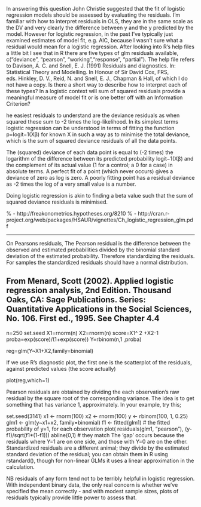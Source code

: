 

In answering this question John Christie suggested that the fit of logistic regression models should be assessed by evaluating the residuals. I'm familiar with how to interpret residuals in OLS, they are in the same scale as the DV and very clearly the difference between y and the y predicted by the model. However for logistic regression, in the past I've typically just examined estimates of model fit, e.g. AIC, because I wasn't sure what a residual would mean for a logistic regression. After looking into R's help files a little bit I see that in R there are five types of glm residuals available, c("deviance", "pearson", "working","response", "partial"). The help file refers to Davison, A. C. and Snell, E. J. (1991) Residuals and diagnostics. In: Statistical Theory and Modelling. In Honour of Sir David Cox, FRS, eds. Hinkley, D. V., Reid, N. and Snell, E. J., Chapman & Hall, of which I do not have a copy. Is there a short way to describe how to interpret each of these types? In a logistic context will sum of squared residuals provide a meaningful measure of model fit or is one better off with an Information Criterion?

he easiest residuals to understand are the deviance residuals as when squared these sum to -2 times the log-likelihood. In its simplest terms logistic regression can be understood in terms of fitting the function p=logit−1(Xβ) for known X in such a way as to minimise the total deviance, which is the sum of squared deviance residuals of all the data points.

The (squared) deviance of each data point is equal to (-2 times) the logarithm of the difference between its predicted probability logit−1(Xβ) and the complement of its actual value (1 for a control; a 0 for a case) in absolute terms. A perfect fit of a point (which never occurs) gives a deviance of zero as log is zero. A poorly fitting point has a  residual deviance as -2 times the log of a very small value is a  number.

Doing logistic regression is akin to finding a beta value such that the sum of squared deviance residuals is minimised.

%  - http://freakonometrics.hypotheses.org/8210
%  - http://cran.r-project.org/web/packages/HSAUR/vignettes/Ch_logistic_regression_glm.pdf

-----------------------------------------------------------------------


On Pearsons residuals,
The Pearson residual is the difference between the observed and estimated probabilities divided by the binomial standard deviation of the estimated probability. Therefore standardizing the residuals. For  samples the standardized residuals should have a normal distribution.

From Menard, Scott (2002). Applied logistic regression analysis, 2nd Edition. Thousand Oaks, CA: Sage Publications. Series: Quantitative Applications in the Social Sciences, No. 106. First ed., 1995. See Chapter 4.4
-----------------------------------------------------------------------


n=250
set.seed
X1=rnorm(n)
X2=rnorm(n)
score=X1^ 2 +X2-1
proba=exp(score)/(1+exp(score))
Y=rbinom(n,1 ,proba)

reg=glm(Y~X1+X2,family=binomial)


If we use R’s diagnostic plot, the first one is the scatterplot of the residuals, against predicted values (the score actually)

plot(reg,which=1)





Pearson residuals are obtained by dividing the each observation's raw residual by the square root of the corresponding variance. The idea is to get something that has variance 1, approximately. In your example, try this;

set.seed(3141)
x1 <- rnorm(100)
x2 <- rnorm(100)
y <- rbinom(100, 1, 0.25)
glm1 <- glm(y~x1+x2, family=binomial)
f1 <- fitted(glm1) # the fitted probability of y=1, for each observation
plot( residuals(glm1, "pearson"), (y-f1)/sqrt(f1*(1-f1)))
abline(0,1)        # they match
The 'gap' occurs because the residuals where Y=1 are on one side, and those with Y=0 are on the other. Standardized residuals are a different animal; they divide by the estimated standard deviation of the residual; you can obtain them in R using rstandard(), though for non-linear GLMs it uses a linear approximation in the calculation.

NB residuals of any form tend not to be terribly helpful in logistic regression. With independent binary data, the only real concern is whether we've specified the mean correctly - and with modest sample sizes, plots of residuals typically provide little power to assess that.
